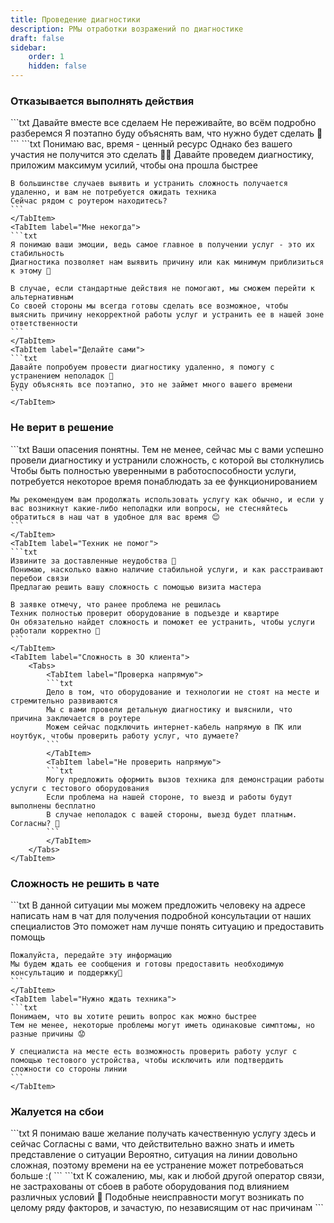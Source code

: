```yaml
---
title: Проведение диагностики
description: РМы отработки возражений по диагностике
draft: false
sidebar:
    order: 1
    hidden: false
---
```



### Отказывается выполнять действия

<Tabs>
    <TabItem label="Ничего не понимаю">
    ```txt
    Давайте вместе все сделаем
    Не переживайте, во всём подробно разберемся
    Я поэтапно буду объяснять вам, что нужно будет сделать 🔧
    ```
    </TabItem>
    <TabItem label="Не хочу тратить время">
    ```txt
    Понимаю вас, время - ценный ресурс
    Однако без вашего участия не получится это сделать 🦸🏻
    Давайте проведем диагностику, приложим максимум усилий, чтобы она прошла быстрее

    В большинстве случаев выявить и устранить сложность получается удаленно, и вам не потребуется ожидать техника
    Сейчас рядом с роутером находитесь?
    ```
    </TabItem>
    <TabItem label="Мне некогда">
    ```txt
    Я понимаю ваши эмоции, ведь самое главное в получении услуг - это их стабильность
    Диагностика позволяет нам выявить причину или как минимум приблизиться к этому 🙏

    В случае, если стандартные действия не помогают, мы сможем перейти к альтернативным
    Со своей стороны мы всегда готовы сделать все возможное, чтобы выяснить причину некорректной работы услуг и устранить ее в нашей зоне ответственности
    ```
    </TabItem>
    <TabItem label="Делайте сами">
    ```txt
    Давайте попробуем провести диагностику удаленно, я помогу с устранением неполадок 🔧
    Буду объяснять все поэтапно, это не займет много вашего времени
    ```
    </TabItem>
</Tabs>

### Не верит в решение
<Tabs>
    <TabItem label="Сложность повторится">
    ```txt
    Ваши опасения понятны. Тем не менее, сейчас мы с вами успешно провели диагностику и устранили сложность, с которой вы столкнулись
    Чтобы быть полностью уверенными в работоспособности услуги, потребуется некоторое время понаблюдать за ее функционированием

    Мы рекомендуем вам продолжать использовать услугу как обычно, и если у вас возникнут какие-либо неполадки или вопросы, не стесняйтесь обратиться в наш чат в удобное для вас время 😊
    ```
    </TabItem>
    <TabItem label="Техник не помог">
    ```txt
    Извините за доставленные неудобства 🙏
    Понимаю, насколько важно наличие стабильной услуги, и как расстраивают перебои связи
    Предлагаю решить вашу сложность с помощью визита мастера

    В заявке отмечу, что ранее проблема не решилась
    Техник полностью проверит оборудование в подъезде и квартире
    Он обязательно найдет сложность и поможет ее устранить, чтобы услуги работали корректно 🔧
    ```
    </TabItem>
    <TabItem label="Сложность в ЗО клиента">
        <Tabs>
            <TabItem label="Проверка напрямую">
            ```txt
            Дело в том, что оборудование и технологии не стоят на месте и стремительно развиваются
            Мы с вами провели детальную диагностику и выяснили, что причина заключается в роутере
            Можем сейчас подключить интернет-кабель напрямую в ПК или ноутбук, чтобы проверить работу услуг, что думаете?
            ```
            </TabItem>
            <TabItem label="Не проверить напрямую">
            ```txt
            Могу предложить оформить вызов техника для демонстрации работы услуги с тестового оборудования
            Если проблема на нашей стороне, то выезд и работы будут выполнены бесплатно
            В случае неполадок с вашей стороны, выезд будет платным. Согласны? 🙏
            ```
            </TabItem>
        </Tabs>
    </TabItem>
</Tabs>

### Сложность не решить в чате
<Tabs>
    <TabItem label="Клиент не дома">
    ```txt
    В данной ситуации мы можем предложить человеку на адресе написать нам в чат для получения подробной консультации от наших специалистов
    Это поможет нам лучше понять ситуацию и предоставить помощь

    Пожалуйста, передайте эту информацию
    Мы будем ждать ее сообщения и готовы предоставить необходимую консультацию и поддержку🙏
    ```
    </TabItem>
    <TabItem label="Нужно ждать техника">
    ```txt
    Понимаем, что вы хотите решить вопрос как можно быстрее
    Тем не менее, некоторые проблемы могут иметь одинаковые симптомы, но разные причины 😟

    У специалиста на месте есть возможность проверить работу услуг с помощью тестового устройства, чтобы исключить или подтвердить сложности со стороны линии
    ```
    </TabItem>
</Tabs>

### Жалуется на сбои
<Tabs>
    <TabItem label="Долгая авария">
    ```txt
    Я понимаю ваше желание получать качественную услугу здесь и сейчас
    Согласны с вами, что действительно важно знать и иметь представление о ситуации
    Вероятно, ситуация на линии довольно сложная, поэтому времени на ее устранение может потребоваться больше :(
    ```
    </TabItem>
    <TabItem label="Постоянные неполадки">
    ```txt
    К сожалению, мы, как и любой другой оператор связи, не застрахованы от сбоев в работе оборудования под влиянием различных условий 🙏
    Подобные неисправности могут возникать по целому ряду факторов, и зачастую, по независящим от нас причинам
    ```
    </TabItem>
</Tabs>